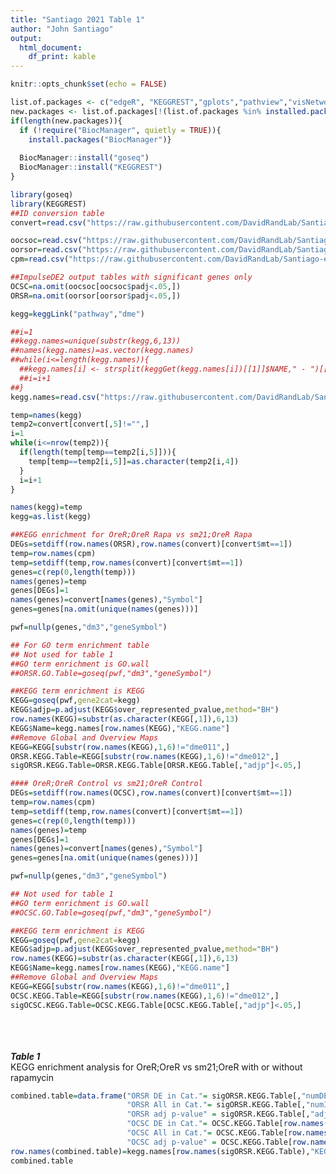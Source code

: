 ```yaml
---
title: "Santiago 2021 Table 1"
author: "John Santiago"
output:
  html_document:
    df_print: kable
---
```


```r
knitr::opts_chunk$set(echo = FALSE)
```

```r

list.of.packages <- c("edgeR", "KEGGREST","gplots","pathview","visNetwork","goseq","RcisTarget","dplyr")
new.packages <- list.of.packages[!(list.of.packages %in% installed.packages()[,"Package"])]
if(length(new.packages)){
  if (!require("BiocManager", quietly = TRUE)){
    install.packages("BiocManager")}
  
  BiocManager::install("goseq")
  BiocManager::install("KEGGREST")
}

library(goseq)
library(KEGGREST)
##ID conversion table
convert=read.csv("https://raw.githubusercontent.com/DavidRandLab/Santiago-et-al-2021-BMC-Genomics/main/Data%20Files/FBgnConversionTable.csv",row.names=1)

oocsoc=read.csv("https://raw.githubusercontent.com/DavidRandLab/Santiago-et-al-2021-BMC-Genomics/main/Data%20Files/ImpulseDE%20Outputs/Table%20S3G%20OOC-SOC.csv",row.names=1)
oorsor=read.csv("https://raw.githubusercontent.com/DavidRandLab/Santiago-et-al-2021-BMC-Genomics/main/Data%20Files/ImpulseDE%20Outputs/Table%20S3H%20OOR-SOR.csv",row.names=1)
cpm=read.csv("https://raw.githubusercontent.com/DavidRandLab/Santiago-et-al-2021-BMC-Genomics/main/Data%20Files/Trimmed.CPM.data.csv",row.names=1)

##ImpulseDE2 output tables with significant genes only
OCSC=na.omit(oocsoc[oocsoc$padj<.05,])
ORSR=na.omit(oorsor[oorsor$padj<.05,])

kegg=keggLink("pathway","dme")

##i=1
##kegg.names=unique(substr(kegg,6,13))
##names(kegg.names)=as.vector(kegg.names)
##while(i<=length(kegg.names)){
  ##kegg.names[i] <- strsplit(keggGet(kegg.names[i])[[1]]$NAME," - ")[[1]][1]
  ##i=i+1
##}
kegg.names=read.csv("https://raw.githubusercontent.com/DavidRandLab/Santiago-et-al-2021-BMC-Genomics/main/Data%20Files/kegg.names.csv",row.names=1)

temp=names(kegg)
temp2=convert[convert[,5]!="",]
i=1
while(i<=nrow(temp2)){
  if(length(temp[temp==temp2[i,5]])){
    temp[temp==temp2[i,5]]=as.character(temp2[i,4])
  }
  i=i+1
}

names(kegg)=temp
kegg=as.list(kegg)

```


```r
##KEGG enrichment for OreR;OreR Rapa vs sm21;OreR Rapa
DEGs=setdiff(row.names(ORSR),row.names(convert)[convert$mt==1])
temp=row.names(cpm)
temp=setdiff(temp,row.names(convert)[convert$mt==1])
genes=c(rep(0,length(temp)))
names(genes)=temp
genes[DEGs]=1
names(genes)=convert[names(genes),"Symbol"]
genes=genes[na.omit(unique(names(genes)))]

pwf=nullp(genes,"dm3","geneSymbol")

## For GO term enrichment table
## Not used for table 1
##GO term enrichment is GO.wall
##ORSR.GO.Table=goseq(pwf,"dm3","geneSymbol")

##KEGG term enrichment is KEGG
KEGG=goseq(pwf,gene2cat=kegg)
KEGG$adjp=p.adjust(KEGG$over_represented_pvalue,method="BH")
row.names(KEGG)=substr(as.character(KEGG[,1]),6,13)
KEGG$Name=kegg.names[row.names(KEGG),"KEGG.name"]
##Remove Global and Overview Maps
KEGG=KEGG[substr(row.names(KEGG),1,6)!="dme011",]
ORSR.KEGG.Table=KEGG[substr(row.names(KEGG),1,6)!="dme012",]
sigORSR.KEGG.Table=ORSR.KEGG.Table[ORSR.KEGG.Table[,"adjp"]<.05,]
```


```r
#### OreR;OreR Control vs sm21;OreR Control
DEGs=setdiff(row.names(OCSC),row.names(convert)[convert$mt==1])
temp=row.names(cpm)
temp=setdiff(temp,row.names(convert)[convert$mt==1])
genes=c(rep(0,length(temp)))
names(genes)=temp
genes[DEGs]=1
names(genes)=convert[names(genes),"Symbol"]
genes=genes[na.omit(unique(names(genes)))]

pwf=nullp(genes,"dm3","geneSymbol")

## Not used for table 1
##GO term enrichment is GO.wall
##OCSC.GO.Table=goseq(pwf,"dm3","geneSymbol")

##KEGG term enrichment is KEGG
KEGG=goseq(pwf,gene2cat=kegg)
KEGG$adjp=p.adjust(KEGG$over_represented_pvalue,method="BH")
row.names(KEGG)=substr(as.character(KEGG[,1]),6,13)
KEGG$Name=kegg.names[row.names(KEGG),"KEGG.name"]
##Remove Global and Overview Maps
KEGG=KEGG[substr(row.names(KEGG),1,6)!="dme011",]
OCSC.KEGG.Table=KEGG[substr(row.names(KEGG),1,6)!="dme012",]
sigOCSC.KEGG.Table=OCSC.KEGG.Table[OCSC.KEGG.Table[,"adjp"]<.05,]
```

<br  /><br  /><br  />
***Table 1***<br  />
KEGG enrichment analysis for OreR;OreR vs sm21;OreR with or without rapamycin
```r
combined.table=data.frame("ORSR DE in Cat."= sigORSR.KEGG.Table[,"numDEInCat"], 
                          "ORSR All in Cat."= sigORSR.KEGG.Table[,"numInCat"], 
                          "ORSR adj p-value" = sigORSR.KEGG.Table[,"adjp"], 
                          "OCSC DE in Cat."= OCSC.KEGG.Table[row.names(sigORSR.KEGG.Table),"numDEInCat"], 
                          "OCSC All in Cat."= OCSC.KEGG.Table[row.names(sigORSR.KEGG.Table),"numInCat"], 
                          "OCSC adj p-value" = OCSC.KEGG.Table[row.names(sigORSR.KEGG.Table),"adjp"])
row.names(combined.table)=kegg.names[row.names(sigORSR.KEGG.Table),"KEGG.Name"]
combined.table
```
